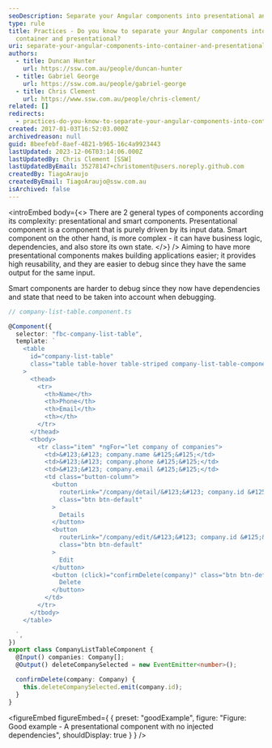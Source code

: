 ```yaml
---
seoDescription: Separate your Angular components into presentational and container ones to simplify application development and improve maintainability.
type: rule
title: Practices - Do you know to separate your Angular components into
  container and presentational?
uri: separate-your-angular-components-into-container-and-presentational
authors:
  - title: Duncan Hunter
    url: https://ssw.com.au/people/duncan-hunter
  - title: Gabriel George
    url: https://ssw.com.au/people/gabriel-george
  - title: Chris Clement
    url: https://www.ssw.com.au/people/chris-clement/
related: []
redirects:
  - practices-do-you-know-to-separate-your-angular-components-into-container-and-presentational-components
created: 2017-01-03T16:52:03.000Z
archivedreason: null
guid: 8beefebf-8aef-4821-b965-16c4a9923443
lastUpdated: 2023-12-06T03:14:06.000Z
lastUpdatedBy: Chris Clement [SSW]
lastUpdatedByEmail: 35278147+christoment@users.noreply.github.com
createdBy: TiagoAraujo
createdByEmail: TiagoAraujo@ssw.com.au
isArchived: false
---
```


<introEmbed
  body={<>
There are 2 general types of components according its complexity: presentational and smart components. Presentational component is a component that is purely driven by its input data. Smart component on the other hand, is more complex - it can have business logic, dependencies, and also store its own state.
  </>}
/>
Aiming to have more presentational components makes building applications easier; it provides high reusability, and they are easier to debug since they have the same output for the same input.

Smart components are harder to debug since they now have dependencies and state that need to be taken into account when debugging.

```typescript
// company-list-table.component.ts

@Component({
  selector: "fbc-company-list-table",
  template: `
    <table
      id="company-list-table"
      class="table table-hover table-striped company-list-table-component"
    >
      <thead>
        <tr>
          <th>Name</th>
          <th>Phone</th>
          <th>Email</th>
          <th></th>
        </tr>
      </thead>
      <tbody>
        <tr class="item" *ngFor="let company of companies">
          <td>&#123;&#123; company.name &#125;&#125;</td>
          <td>&#123;&#123; company.phone &#125;&#125;</td>
          <td>&#123;&#123; company.email &#125;&#125;</td>
          <td class="button-column">
            <button
              routerLink="/company/detail/&#123;&#123; company.id &#125;&#125;"
              class="btn btn-default"
            >
              Details
            </button>
            <button
              routerLink="/company/edit/&#123;&#123; company.id &#125;&#125;"
              class="btn btn-default"
            >
              Edit
            </button>
            <button (click)="confirmDelete(company)" class="btn btn-default">
              Delete
            </button>
          </td>
        </tr>
      </tbody>
    </table>

  `,
})
export class CompanyListTableComponent {
  @Input() companies: Company[];
  @Output() deleteCompanySelected = new EventEmitter<number>();

  confirmDelete(company: Company) {
    this.deleteCompanySelected.emit(company.id);
  }
}
```

<figureEmbed figureEmbed={ {
  preset: "goodExample",
  figure: "Figure: Good example - A presentational component with no injected dependencies",
  shouldDisplay: true
} } />
